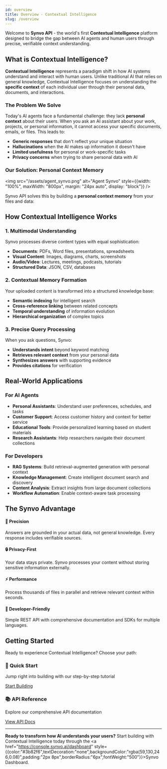 ```yaml
---
id: overview
title: Overview - Contextual Intelligence
slug: /overview
---
```


Welcome to **Synvo API** - the world's first **Contextual Intelligence** platform designed to bridge the gap between AI agents and human users through precise, verifiable context understanding.

## What is Contextual Intelligence?

**Contextual Intelligence** represents a paradigm shift in how AI systems understand and interact with human users. Unlike traditional AI that relies on general knowledge, Contextual Intelligence focuses on understanding the **specific context** of each individual user through their personal data, documents, and interactions.

### The Problem We Solve

Today's AI agents face a fundamental challenge: they lack **personal context** about their users. When you ask an AI assistant about your work, projects, or personal information, it cannot access your specific documents, emails, or files. This leads to:

- **Generic responses** that don't reflect your unique situation
- **Hallucinations** when the AI makes up information it doesn't have
- **Limited usefulness** for personal or work-specific tasks
- **Privacy concerns** when trying to share personal data with AI


### Our Solution: Personal Context Memory

<img src="/assets/agent_synvo.png" alt="Agent Synvo" style={{width: "100%", maxWidth: "800px", margin: "24px auto", display: "block"}} />


Synvo API solves this by building a **personal context memory** from your files and data:

## How Contextual Intelligence Works

### 1. **Multimodal Understanding**
Synvo processes diverse content types with equal sophistication:
- **Documents**: PDFs, Word files, presentations, spreadsheets
- **Visual Content**: Images, diagrams, charts, screenshots
- **Audio/Video**: Lectures, meetings, podcasts, tutorials
- **Structured Data**: JSON, CSV, databases

### 2. **Contextual Memory Formation**
Your uploaded content is transformed into a structured knowledge base:
- **Semantic indexing** for intelligent search
- **Cross-reference linking** between related concepts
- **Temporal understanding** of information evolution
- **Hierarchical organization** of complex topics

### 3. **Precise Query Processing**
When you ask questions, Synvo:
- **Understands intent** beyond keyword matching
- **Retrieves relevant context** from your personal data
- **Synthesizes answers** with supporting evidence
- **Provides citations** for verification

## Real-World Applications

### For AI Agents
- **Personal Assistants**: Understand user preferences, schedules, and tasks
- **Customer Support**: Access customer history and context for better service
- **Educational Tools**: Provide personalized learning based on student materials
- **Research Assistants**: Help researchers navigate their document collections

### For Developers
- **RAG Systems**: Build retrieval-augmented generation with personal context
- **Knowledge Management**: Create intelligent document search and discovery
- **Content Analysis**: Extract insights from large document collections
- **Workflow Automation**: Enable context-aware task processing

## The Synvo Advantage

<div style={{display: "grid", gridTemplateColumns: "repeat(auto-fit, minmax(300px, 1fr))", gap: "20px", marginBottom: "30px"}}>

<div style={{border: "1px solid hsl(var(--border))", borderRadius: "8px", padding: "20px", backgroundColor: "hsl(var(--card))", color: "hsl(var(--card-foreground))"}}>
<h4>🎯 Precision</h4>
<p>Answers are grounded in your actual data, not general knowledge. Every response includes verifiable sources.</p>
</div>

<div style={{border: "1px solid hsl(var(--border))", borderRadius: "8px", padding: "20px", backgroundColor: "hsl(var(--card))", color: "hsl(var(--card-foreground))"}}>
<h4>🔒 Privacy-First</h4>
<p>Your data stays private. Synvo processes your content without storing sensitive information externally.</p>
</div>

<div style={{border: "1px solid hsl(var(--border))", borderRadius: "8px", padding: "20px", backgroundColor: "hsl(var(--card))", color: "hsl(var(--card-foreground))"}}>
<h4>⚡ Performance</h4>
<p>Process thousands of files in parallel and retrieve relevant context within seconds.</p>
</div>

<div style={{border: "1px solid hsl(var(--border))", borderRadius: "8px", padding: "20px", backgroundColor: "hsl(var(--card))", color: "hsl(var(--card-foreground))"}}>
<h4>🔧 Developer-Friendly</h4>
<p>Simple REST API with comprehensive documentation and SDKs for multiple languages.</p>
</div>

</div>

## Getting Started

Ready to experience Contextual Intelligence? Choose your path:

<div style={{display: "flex", gap: "20px", marginTop: "30px"}}>

<div style={{flex: "1", border: "2px solid #3b82f6", borderRadius: "12px", padding: "20px", textAlign: "center"}}>
<h3>🚀 Quick Start</h3>
<p>Jump right into building with our step-by-step tutorial</p>
<a href="/docs/1.0/quick-start" style={{color: "#3b82f6", textDecoration: "none", backgroundColor: "rgba(59,130,246,0.08)", padding: "8px 16px", borderRadius: "6px", fontWeight: "500", display: "inline-block", marginTop: "10px"}}>Start Building</a>
</div>

<div style={{flex: "1", border: "2px solid #10b981", borderRadius: "12px", padding: "20px", textAlign: "center"}}>
<h3>📚 API Reference</h3>
<p>Explore our comprehensive API documentation</p>
<a href="/docs/1.0/synvo-api/api-reference" style={{color: "#10b981", textDecoration: "none", backgroundColor: "rgba(16,185,129,0.08)", padding: "8px 16px", borderRadius: "6px", fontWeight: "500", display: "inline-block", marginTop: "10px"}}>View API Docs</a>
</div>

</div>

---

**Ready to transform how AI understands your users?** Start building with Contextual Intelligence today through the <a href="https://console.synvo.ai/dashboard" style={{color:"#3b82f6",textDecoration:"none",backgroundColor:"rgba(59,130,246,0.08)",padding:"2px 8px",borderRadius:"6px",fontWeight:"500"}}>Synvo Dashboard</a>.
